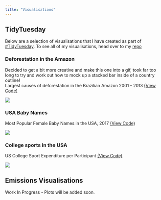 ```yaml
---
title: "Visualisations"
---
```



:::: {.panel-tabset}

## TidyTuesday

:::{.callout-note appearance="minimal"}
Below are a selection of visualisations that I have created as part of [#TidyTuesday](https://github.com/rfordatascience/tidytuesday).
To see all of my visualisations, head over to my [repo](https://github.com/BenRichy/TidyTuesday)
:::

### Deforestation in the Amazon
Decided to get a bit more creative and make this one into a gif, took far too long to try and work out how to mock up a stacked bar inside of a country outline!
<br>
Largest causes of deforestation in the Brazilian Amazon 2001 - 2013 [(View Code)](https://github.com/BenRichy/TidyTuesday/blob/main/Rcode/2021_04_06_GlobalDeforestation.R)

![](plots/2021_04_06_GlobalDeforestation.gif)


### USA Baby Names

Most Popular Female Baby Names in the USA, 2017 [(View Code)](https://github.com/BenRichy/TidyTuesday/blob/main/Rcode/2022_03_22_BabyNames.R)

![](plots/2022_03_22_BabyNames.png)


### College sports in the USA

US College Sport Expenditure per Participant [(View Code)](https://github.com/BenRichy/TidyTuesday/blob/main/Rcode/2022_03_29_CollegeSports.R)

![](plots/2022_03_29_CollegeSports.png)


## Emissions Visualisations

:::{.callout-note appearance="minimal"}
Work In Progress - Plots will be added soon.
:::

::::
